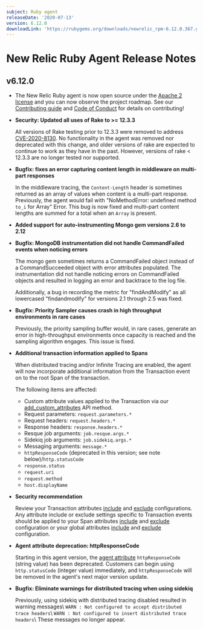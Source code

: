 ```yaml
---
subject: Ruby agent
releaseDate: '2020-07-13'
version: 6.12.0
downloadLink: 'https://rubygems.org/downloads/newrelic_rpm-6.12.0.367.gem'
---
```


# New Relic Ruby Agent Release Notes

## v6.12.0

* The New Relic Ruby agent is now open source under the [Apache 2 license](https://github.com/newrelic/newrelic-ruby-agent/blob/dev/LICENSE) and you can now observe the project roadmap. See our [Contributing guide](https://github.com/newrelic/newrelic-ruby-agent/blob/main/CONTRIBUTING.md) and [Code of Conduct](https://github.com/newrelic/.github/blob/master/CODE_OF_CONDUCT.md) for details on contributing!
* **Security: Updated all uses of Rake to >= 12.3.3**

  All versions of Rake testing prior to 12.3.3 were removed to address [CVE-2020-8130](https://nvd.nist.gov/vuln/detail/CVE-2020-8130). No functionality in the agent was removed nor deprecated with this change, and older versions of rake are expected to continue to work as they have in the past. However, versions of rake &lt; 12.3.3 are no longer tested nor supported.
* **Bugfix: fixes an error capturing content length in middleware on multi-part responses**

  In the middleware tracing, the `Content-Length` header is sometimes returned as an array of values when content is a multi-part response. Previously, the agent would fail with "NoMethodError: undefined method `to_i` for Array" Error. This bug is now fixed and multi-part content lengths are summed for a total when an `Array` is present.
* **Added support for auto-instrumenting Mongo gem versions 2.6 to 2.12**
* **Bugfix: MongoDB instrumentation did not handle CommandFailed events when noticing errors**

  The mongo gem sometimes returns a CommandFailed object instead of a CommandSucceeded object with error attributes populated. The instrumentation did not handle noticing errors on CommandFailed objects and resulted in logging an error and backtrace to the log file.

  Additionally, a bug in recording the metric for "findAndModify" as all lowercased "findandmodify" for versions 2.1 through 2.5 was fixed.
* **Bugfix: Priority Sampler causes crash in high throughput environments in rare cases**

  Previously, the priority sampling buffer would, in rare cases, generate an error in high-throughput environments once capacity is reached and the sampling algorithm engages. This issue is fixed.
* **Additional transaction information applied to Spans**

  When distributed tracing and/or Infinite Tracing are enabled, the agent will now incorporate additional information from the Transaction event on to the root Span of the transaction.

  The following items are affected:

  * Custom attribute values applied to the Transaction via our [add_custom_attributes](http://www.rubydoc.info/github/newrelic/newrelic-ruby-agent/NewRelic/Agent#add_custom_attributes-instance_method) API method.
  * Request parameters: `request.parameters.*`
  * Request headers: `request.headers.*`
  * Response headers: `response.headers.*`
  * Resque job arguments: `job.resque.args.*`
  * Sidekiq job arguments: `job.sidekiq.args.*`
  * Messaging arguments: `message.*`
  * `httpResponseCode` (deprecated in this version; see note below)/`http.statusCode`
  * `response.status`
  * `request.uri`
  * `request.method`
  * `host.displayName`
* **Security recommendation**

  Review your Transaction attributes [include](https://docs.newrelic.com/docs/agents/ruby-agent/attributes/enable-disable-attributes-ruby#transaction_events-attributes-include) and [exclude](https://docs.newrelic.com/docs/agents/ruby-agent/attributes/enable-disable-attributes-ruby#transaction_events-attributes-exclude) configurations. Any attribute include or exclude settings specific to Transaction events should be applied to your Span attributes [include](https://docs.newrelic.com/docs/agents/ruby-agent/attributes/enable-disable-attributes-ruby#span-events-attributes-include) and [exclude](https://docs.newrelic.com/docs/agents/ruby-agent/attributes/enable-disable-attributes-ruby#span-events-attributes-exclude) configuration or your global attributes [include](https://docs.newrelic.com/docs/agents/ruby-agent/attributes/enable-disable-attributes-ruby#attributes-include) and [exclude](https://docs.newrelic.com/docs/agents/ruby-agent/attributes/enable-disable-attributes-ruby#attributes-exclude) configuration.
* **Agent attribute deprecation: httpResponseCode**

  Starting in this agent version, the [agent attribute](https://docs.newrelic.com/docs/agents/ruby-agent/attributes/ruby-agent-attributes#attributes) `httpResponseCode` (string value) has been deprecated. Customers can begin using `http.statusCode` (integer value) immediately, and `httpResponseCode` will be removed in the agent's next major version update.
* **Bugfix: Eliminate warnings for distributed tracing when using sidekiq**

  Previously, using sidekiq with distributed tracing disabled resulted in warning messages\\ `WARN : Not configured to accept distributed trace headers`\\ `WARN : Not configured to insert distributed trace headers`\\ These messages no longer appear.
